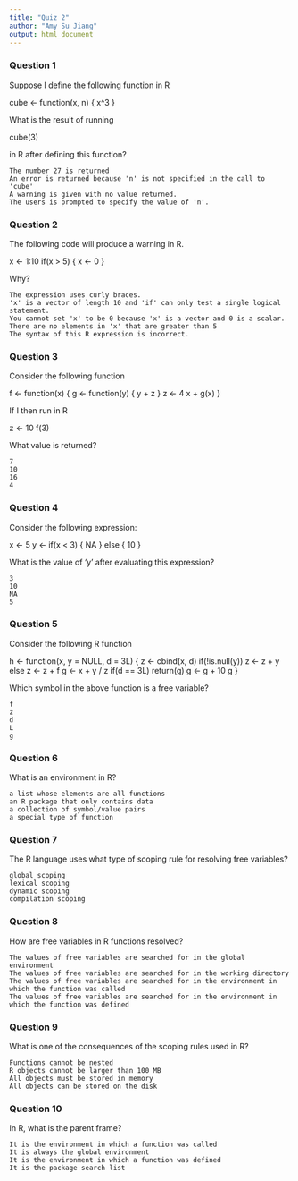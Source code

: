 ```yaml
---
title: "Quiz 2"
author: "Amy Su Jiang"
output: html_document
---
```


### Question 1
Suppose I define the following function in R

cube <- function(x, n) {
        x^3
}

What is the result of running

cube(3)

in R after defining this function?

    The number 27 is returned
    An error is returned because 'n' is not specified in the call to 'cube'
    A warning is given with no value returned.
    The users is prompted to specify the value of 'n'.

### Question 2

The following code will produce a warning in R.

x <- 1:10
if(x > 5) {
        x <- 0
}

Why?

    The expression uses curly braces.
    'x' is a vector of length 10 and 'if' can only test a single logical statement.
    You cannot set 'x' to be 0 because 'x' is a vector and 0 is a scalar.
    There are no elements in 'x' that are greater than 5
    The syntax of this R expression is incorrect.

### Question 3

Consider the following function

f <- function(x) {
        g <- function(y) {
                y + z
        }
        z <- 4
        x + g(x)
}

If I then run in R

z <- 10
f(3)

What value is returned?

    7
    10
    16
    4

### Question 4

Consider the following expression:

x <- 5
y <- if(x < 3) {
        NA
} else {
        10
}

What is the value of 'y' after evaluating this expression?

    3
    10
    NA
    5

### Question 5

Consider the following R function

h <- function(x, y = NULL, d = 3L) {
        z <- cbind(x, d)
        if(!is.null(y))
                z <- z + y
        else
                z <- z + f
        g <- x + y / z
        if(d == 3L)
                return(g)
        g <- g + 10
        g
}

Which symbol in the above function is a free variable?

    f
    z
    d
    L
    g

### Question 6

What is an environment in R?

    a list whose elements are all functions
    an R package that only contains data
    a collection of symbol/value pairs
    a special type of function

### Question 7

The R language uses what type of scoping rule for resolving free variables?

    global scoping
    lexical scoping
    dynamic scoping
    compilation scoping

### Question 8

How are free variables in R functions resolved?

    The values of free variables are searched for in the global environment
    The values of free variables are searched for in the working directory
    The values of free variables are searched for in the environment in which the function was called
    The values of free variables are searched for in the environment in which the function was defined

### Question 9

What is one of the consequences of the scoping rules used in R?

    Functions cannot be nested
    R objects cannot be larger than 100 MB
    All objects must be stored in memory
    All objects can be stored on the disk

### Question 10

In R, what is the parent frame?

    It is the environment in which a function was called
    It is always the global environment
    It is the environment in which a function was defined
    It is the package search list
